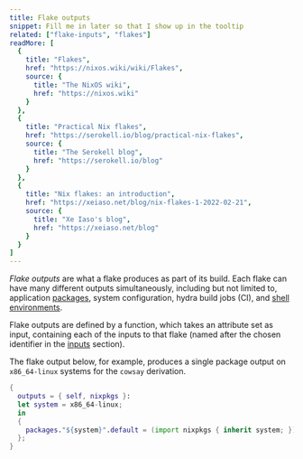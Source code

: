 ```yaml
---
title: Flake outputs
snippet: Fill me in later so that I show up in the tooltip
related: ["flake-inputs", "flakes"]
readMore: [
  {
    title: "Flakes",
    href: "https://nixos.wiki/wiki/Flakes",
    source: {
      title: "The NixOS wiki",
      href: "https://nixos.wiki"
    }
  },
  {
    title: "Practical Nix flakes",
    href: "https://serokell.io/blog/practical-nix-flakes",
    source: {
      title: "The Serokell blog",
      href: "https://serokell.io/blog"
    }
  },
  {
    title: "Nix flakes: an introduction",
    href: "https://xeiaso.net/blog/nix-flakes-1-2022-02-21",
    source: {
      title: "Xe Iaso's blog",
      href: "https://xeiaso.net/blog"
    }
  }
]
---
```


*Flake outputs* are what a flake produces as part of its build.
Each flake can have many different outputs simultaneously, including but not limited to,
application [packages](/concepts/package),
system configuration,
hydra build jobs (CI),
and [shell environments](/concepts/dev-env).

Flake outputs are defined by a function, which takes an attribute set as input,
containing each of the inputs to that flake (named after the chosen identifier in the [inputs](/concepts/flake-inputs) section).

The flake output below, for example, produces a single package output on `x86_64-linux` systems for the `cowsay` derivation.

```nix
{
  outputs = { self, nixpkgs }:
  let system = x86_64-linux;
  in
  {
    packages."${system}".default = (import nixpkgs { inherit system; }).cowsay;
  };
}
```
